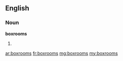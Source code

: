 ==English==

===Noun===
'''boxrooms'''

# {{plural of|boxroom}}

[[ar:boxrooms]]
[[fr:boxrooms]]
[[mg:boxrooms]]
[[my:boxrooms]]
